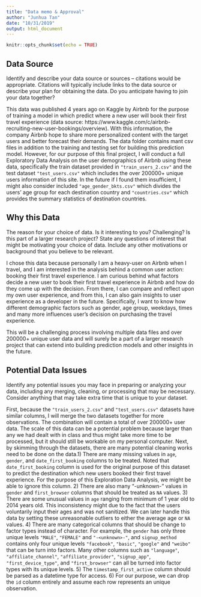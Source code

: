 ```yaml
---
title: "Data memo & Approval"
author: "Junhua Tan"
date: "10/31/2019"
output: html_document
---
```


```r
knitr::opts_chunk$set(echo = TRUE)
```

## Data Source
Identify and describe your data source or sources -- citations would be appropriate. Citations will typically include links to the data source or describe your plan for obtaining the data. Do you anticipate having to join your data together?

This data was published 4 years ago on Kaggle by Airbnb for the purpose of training a model in which predict where a new user will book their first travel experience (data source: https://www.kaggle.com/c/airbnb-recruiting-new-user-bookings/overview). With this information, the company Airbnb hope to share more personalized content with the target users and better forecast their demands. The data folder contains mant csv files in addition to the training and testing set for building this prediction model. However, for our purpose of this final project, I will conduct a full Exploratory Data Analysis on the user demographics of Airbnb using these data, specifically the train dataset provided in `"train_users_2.csv"` and the test dataset `"test_users.csv"` which includes the over 200000+ unique users information of this site. In the future if I found them insufficient, I might also consider included `"age_gender_bkts.csv"` which divides the users' age group for each destination country and `"countries.csv"` which provides the summary statistics of destination countries.

## Why this Data
The reason for your choice of data. Is it interesting to you? Challenging? Is this part of a larger research project? State any questions of interest that might be motivating your choice of data. Include any other motivations or background that you believe to be relevant. 

I chose this data because personally I am a heavy-user on Airbnb when I travel, and I am interested in the analysis behind a common user action: booking their first travel experience. I am curious behind what factors decide a new user to book their first travel experience in Airbnb and how do they come up with the decision. From there, I can compare and reflect upon my own user experience, and from this, I can also gain insights to user experience as a developer in the future. Specifically, I want to know how different demographic factors such as gender, age group, weekdays, times and many more influences user's decision on purchasing the travel experience.

This will  be a challenging process involving multiple data files and over 200000+ unique user data and will surely be a part of a larger research project that can extend into building prediction models and other insights in the future.

## Potential Data Issues
Identify any potential issues you may face in preparing or analyzing your data, including any merging, cleaning, or processing that may be necessary. Consider anything that may take extra time that is unique to your dataset.

First, because the `"train_users_2.csv"` and `"test_users.csv"` datasets have similar columns, I will merge the two datasets together for more observations. The combination will contain a total of over 200000+ user data. The scale of this data can be a potential problem because larger than any we had dealt with in class and thus might take more time to be processed, but it should still be workable on my personal computer. 
Next, by skimming through the datasets, there are many potential cleaning works need to be done on the data.1) There are many missing values in `age`, `gender`, and `date_first_booking` columns to be treated. Noted that `date_first_booking` column is used for the original purpose of this dataset to predict the destination which new users booked their first travel experience. For the purpose of this Exploration Data Analysis, we might be able to ignore this column. 2) There are also many "-unknown-" values in `gender` and `first_browser` columns that should be treated as `NA` values. 3) There are some unusual values in `age` ranging from minimum of 1 year old to 2014 years old. This inconsistency might due to the fact that the users voluntarily input their ages and was not sanitized. We can later handle this data by setting these unreasonable outliers to either the average age or `NA` values.  4) There are many categorical columns that should be change to factor types instead of character. For example, the `gender` has only three unique levels `"MALE"`, `"FEMALE"` and `"-<unknown>-"`, and `signup_method` contains only four unique levels `"facebook"`, `"basic"`, `"google"` and `"weibo"` that can be turn into factors. Many other columns such as `"language"`, `"affiliate_channel"`, `"affiliate_provider"`, `"signup_app"`, `"first_device_type"`, and `"first_browser"` can all be turned into factor types with its unique levels. 5) The `timestamp_first_active` column should be parsed as a datetime type for access. 6) For our purpose, we can drop the `id` column entirely and assume each row represents an unique observation.
